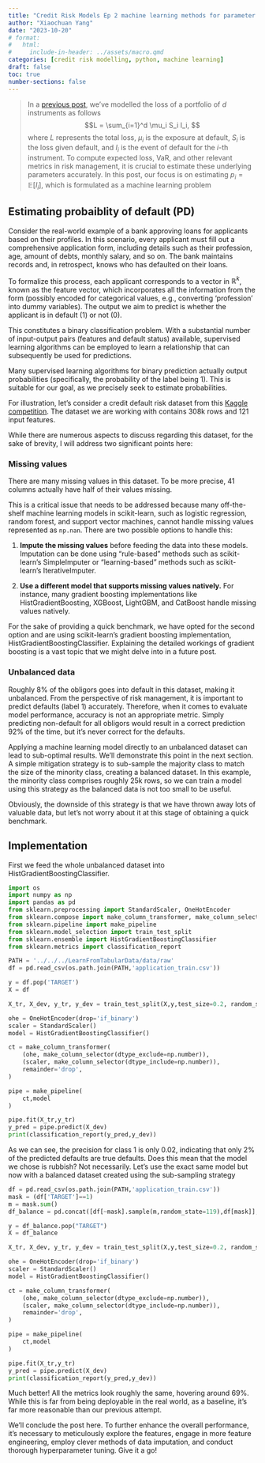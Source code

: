 ```yaml
---
title: "Credit Risk Models Ep 2 machine learning methods for parameter tuning"
author: "Xiaochuan Yang"
date: "2023-10-20"
# format:
#   html: 
#     include-in-header: ../assets/macro.qmd
categories: [credit risk modelling, python, machine learning]
draft: false
toc: true
number-sections: false
---
```


\newcommand{\EE}{\mathbb{E}}
\newcommand{\RR}{\mathbb{R}}

>In a [previous post](crm1-fun.qmd), we've modelled the loss of a portfolio of $d$ instruments as follows
$$L = \sum_{i=1}^d \mu_i S_i I_i,
$$ 
where $L$ represents the total loss, $\mu_i$ is the exposure at default, $S_i$ is the loss given default, and $I_i$ is the event of default for the $i$-th instrument.
To compute expected loss, VaR, and other relevant metrics in risk management, it is crucial to estimate these underlying parameters accurately.
In this post, our focus is on estimating $p_i=\mathbb{E}[I_i]$, which is formulated as a machine learning problem

## Estimating probaiblity of default (PD)


Consider the real-world example of a bank approving loans for applicants based on their profiles. In this scenario, every applicant must fill out a comprehensive application form, including details such as their profession, age, amount of debts, monthly salary, and so on. The bank maintains records and, in retrospect, knows who has defaulted on their loans.

To formalize this process, each applicant corresponds to a vector in $\RR^k$, known as the feature vector, which incorporates all the information from the form (possibly encoded for categorical values, e.g., converting 'profession' into dummy variables). The output we aim to predict is whether the applicant is in default (1) or not (0).

This constitutes a binary classification problem. With a substantial number of input-output pairs (features and default status) available, supervised learning algorithms can be employed to learn a relationship that can subsequently be used for predictions.

Many supervised learning algorithms for binary prediction actually output probabilities (specifically, the probability of the label being 1). This is suitable for our goal, as we precisely seek to estimate probabilities.

For illustration, let's consider a credit default risk dataset from this [Kaggle competition](https://www.kaggle.com/competitions/home-credit-default-risk). The dataset we are working with contains 308k rows and 121 input features. 

While there are numerous aspects to discuss regarding this dataset, for the sake of brevity, I will address two significant points here:


### Missing values


There are many missing values in this dataset. To be more precise, 41 columns actually have half of their values missing.

This is a critical issue that needs to be addressed because many off-the-shelf machine learning models in scikit-learn, such as logistic regression, random forest, and support vector machines, cannot handle missing values represented as `np.nan`. There are two possible options to handle this:

1. **Impute the missing values** before feeding the data into these models. Imputation can be done using "rule-based" methods such as scikit-learn's SimpleImputer or "learning-based" methods such as scikit-learn's IterativeImputer.

2. **Use a different model that supports missing values natively.** For instance, many gradient boosting implementations like HistGradientBoosting, XGBoost, LightGBM, and CatBoost handle missing values natively.

For the sake of providing a quick benchmark, we have opted for the second option and are using scikit-learn's gradient boosting implementation, HistGradientBoostingClassifier. Explaining the detailed workings of gradient boosting is a vast topic that we might delve into in a future post.


### Unbalanced data

Roughly 8% of the obligors goes into default in this dataset, making it unbalanced. From the perspective of risk management, it is important to predict defaults (label 1) accurately. Therefore, when it comes to evaluate model performance,  accuracy is not an appropriate metric. Simply predicting non-default for all obligors would result in a correct prediction 92% of the time, but it's never correct for the defaults. 

Applying a machine learning model directly to an unbalanced dataset can lead to sub-optimal results. We'll demonstrate this point in the next section. A simple mitigation strategy is to sub-sample the majority class to match the size of the minority class,  creating a balanced dataset. In this example, the minority class comprises roughly 25k rows, so we can train a model using this strategy as the balanced data is not too small to be useful. 

Obviously, the downside of this strategy is that we have thrown away lots of valuable data, but let's not worry about it at this stage of obtaining a quick benchmark. 

## Implementation

First we feed the whole unbalanced dataset into HistGradientBoostingClassifier. 


```python
import os
import numpy as np
import pandas as pd
from sklearn.preprocessing import StandardScaler, OneHotEncoder
from sklearn.compose import make_column_transformer, make_column_selector
from sklearn.pipeline import make_pipeline
from sklearn.model_selection import train_test_split
from sklearn.ensemble import HistGradientBoostingClassifier
from sklearn.metrics import classification_report

PATH = '../../../LearnFromTabularData/data/raw'
df = pd.read_csv(os.path.join(PATH,'application_train.csv'))

y = df.pop('TARGET')
X = df

X_tr, X_dev, y_tr, y_dev = train_test_split(X,y,test_size=0.2, random_state=1123)

ohe = OneHotEncoder(drop='if_binary')
scaler = StandardScaler()
model = HistGradientBoostingClassifier()

ct = make_column_transformer(
    (ohe, make_column_selector(dtype_exclude=np.number)),
    (scaler, make_column_selector(dtype_include=np.number)),
    remainder='drop',
)

pipe = make_pipeline(
    ct,model
)

pipe.fit(X_tr,y_tr)
y_pred = pipe.predict(X_dev)
print(classification_report(y_pred,y_dev))
```



As we can see, the precision for class 1 is only 0.02, indicating that only 2% of the predicted defaults are true defaults.
Does this mean that the model we chose is rubbish?
Not necessarily. Let's use the exact same model but now with a balanced dataset created using the sub-sampling strategy


```python
df = pd.read_csv(os.path.join(PATH,'application_train.csv'))
mask = (df['TARGET']==1)
m = mask.sum()
df_balance = pd.concat([df[~mask].sample(m,random_state=119),df[mask]], axis=0)

y = df_balance.pop("TARGET")
X = df_balance

X_tr, X_dev, y_tr, y_dev = train_test_split(X,y,test_size=0.2, random_state=112)

ohe = OneHotEncoder(drop='if_binary')
scaler = StandardScaler()
model = HistGradientBoostingClassifier()

ct = make_column_transformer(
    (ohe, make_column_selector(dtype_exclude=np.number)),
    (scaler, make_column_selector(dtype_include=np.number)),
    remainder='drop',
)

pipe = make_pipeline(
    ct,model
)

pipe.fit(X_tr,y_tr)
y_pred = pipe.predict(X_dev)
print(classification_report(y_pred,y_dev))
```


Much better! All the metrics look roughly the same, hovering around 69%. While this is far from being deployable in the real world, as a baseline, it's far more reasonable than our previous attempt.

We'll conclude the post here. To further enhance the overall performance, it's necessary to meticulously explore the features, engage in more feature engineering, employ clever methods of data imputation, and conduct thorough hyperparameter tuning. Give it a go!